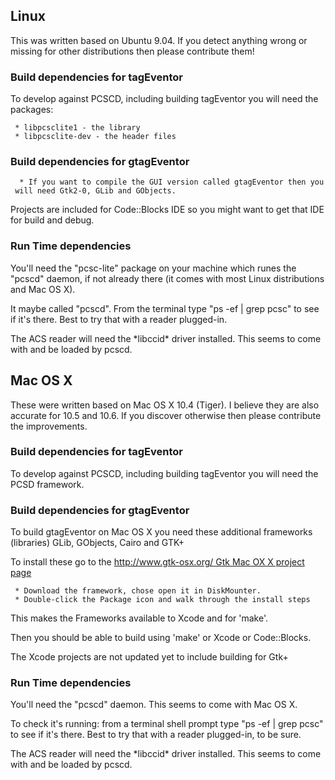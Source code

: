 == Linux ==
This was written based on Ubuntu 9.04. If you detect anything wrong or missing for other distributions then please contribute them!

=== Build dependencies for tagEventor ===
To develop against PCSCD, including building tagEventor you will need the packages:
  * libpcsclite1 - the library
  * libpcsclite-dev - the header files

=== Build dependencies for gtagEventor ===
   * If you want to compile the GUI version called gtagEventor then you will need Gtk2-0, GLib and GObjects.
Projects are included for Code::Blocks IDE so you might want to get that IDE for build and debug.

=== Run Time dependencies ===
You'll need the "pcsc-lite" package on your machine which runes the "pcscd" daemon, if not already there (it comes with most Linux distributions and Mac OS X).

It maybe called "pcscd". From the terminal type "ps -ef | grep pcsc" to see if it's there. Best to try that with a reader plugged-in.

The ACS reader will need the *libccid* driver installed. This seems to come with and be loaded by pcscd.

== Mac OS X ==
These were written based on Mac OS X 10.4 (Tiger). I believe they are also accurate for 10.5 and 10.6. If you discover otherwise then please contribute the improvements.

=== Build dependencies for tagEventor ===
To develop against PCSCD, including building tagEventor you will need the PCSD framework.

=== Build dependencies for gtagEventor ===
To build gtagEventor on Mac OS X you need these additional frameworks (libraries) GLib, GObjects, Cairo and GTK+

To install these go to the [[http://www.gtk-osx.org/ Gtk Mac OX X project page ]]
  * Download the framework, chose open it in DiskMounter.
  * Double-click the Package icon and walk through the install steps

This makes the Frameworks available to Xcode and for 'make'.

Then you should be able to build using 'make' or Xcode or Code::Blocks.

The Xcode projects are not updated yet to include building for Gtk+

=== Run Time dependencies ===
You'll need the "pcscd" daemon. This seems to come with Mac OS X.

To check it's running: from a terminal shell prompt type "ps -ef | grep pcsc" to see if it's there. Best to try that with a reader plugged-in, to be sure.

The ACS reader will need the *libccid* driver installed. This seems to come with and be loaded by pcscd.